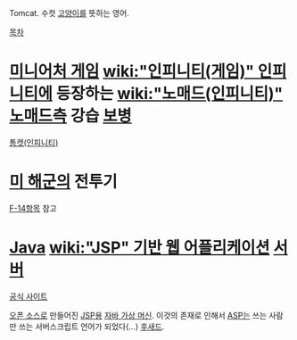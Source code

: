 Tomcat. 수컷 [[고양이]]를 뜻하는 영어.

[[목차]]
= [[미니어처 게임]] [[wiki:"인피니티(게임)" 인피니티]]에 등장하는 [[wiki:"노매드(인피니티)" 노매드]]측 강습 [[보병]] =
[[톰캣(인피니티)]]

= [[미 해군]]의 전투기 =
[[F-14]]항목 참고

= [[Java]] [[wiki:"JSP" 기반 웹 어플리케이션]] [[서버]] =
[http://tomcat.apache.org/ 공식 사이트]

[[오픈 소스]]로 만들어진 [[JSP]]용 [[자바 가상 머신]]. 이것의 존재로 인해서 [[ASP]]는 쓰는 사람만 쓰는 서버스크립트 언어가 되었다(...) [[후새드]].
